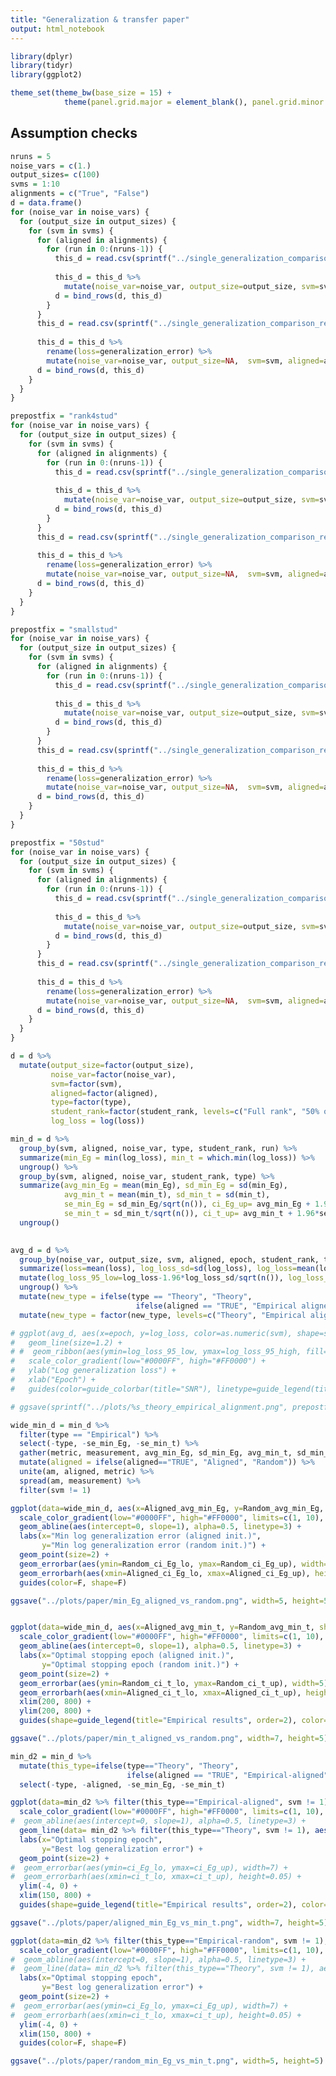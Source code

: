 ```yaml
---
title: "Generalization & transfer paper"
output: html_notebook
---
```



```r
library(dplyr)
library(tidyr)
library(ggplot2)
```

```r
theme_set(theme_bw(base_size = 15) +
            theme(panel.grid.major = element_blank(), panel.grid.minor = element_blank()))
```


## Assumption checks
```r
nruns = 5
noise_vars = c(1.)
output_sizes= c(100)
svms = 1:10
alignments = c("True", "False")
d = data.frame()
for (noise_var in noise_vars) {
  for (output_size in output_sizes) {
    for (svm in svms) {
      for (aligned in alignments) {
        for (run in 0:(nruns-1)) { 
          this_d = read.csv(sprintf("../single_generalization_comparison_results/noise_var_%.2f_output_size_%i_svm_%f_aligned_%s_run_%i.csv",noise_var, output_size, svm, aligned, run), header=T)
    
          this_d = this_d %>% 
            mutate(noise_var=noise_var, output_size=output_size, svm=svm, aligned=aligned=="True", run=run, student_rank="Full rank", type="Empirical")
          d = bind_rows(d, this_d)
        }
      }
      this_d = read.csv(sprintf("../single_generalization_comparison_results/noise_var_%.2f_svm_%f_theory_track.csv", noise_var, svm), header=T)
    
      this_d = this_d %>% 
        rename(loss=generalization_error) %>%
        mutate(noise_var=noise_var, output_size=NA,  svm=svm, aligned=aligned=="True", run=NA, student_rank="Full rank", type="Theory")
      d = bind_rows(d, this_d)
    }
  }
}
```

```r
prepostfix = "rank4stud"
for (noise_var in noise_vars) {
  for (output_size in output_sizes) {
    for (svm in svms) {
      for (aligned in alignments) {
        for (run in 0:(nruns-1)) { 
          this_d = read.csv(sprintf("../single_generalization_comparison_results_%s/noise_var_%.2f_output_size_%i_svm_%f_aligned_%s_run_%i.csv", prepostfix, noise_var, output_size, svm, aligned, run), header=T)
    
          this_d = this_d %>% 
            mutate(noise_var=noise_var, output_size=output_size, svm=svm, aligned=aligned=="True", student_rank="4% of full", run=run, type="Empirical")
          d = bind_rows(d, this_d)
        }
      }
      this_d = read.csv(sprintf("../single_generalization_comparison_results_%s/noise_var_%.2f_svm_%f_theory_track.csv", prepostfix, noise_var, svm), header=T)
    
      this_d = this_d %>% 
        rename(loss=generalization_error) %>%
        mutate(noise_var=noise_var, output_size=NA,  svm=svm, aligned=aligned=="True", run=NA,  student_rank="4% of full", type="Theory")
      d = bind_rows(d, this_d)
    }
  }
}
```

```r
prepostfix = "smallstud"
for (noise_var in noise_vars) {
  for (output_size in output_sizes) {
    for (svm in svms) {
      for (aligned in alignments) {
        for (run in 0:(nruns-1)) { 
          this_d = read.csv(sprintf("../single_generalization_comparison_results_%s/noise_var_%.2f_output_size_%i_svm_%f_aligned_%s_run_%i.csv", prepostfix, noise_var, output_size, svm, aligned, run), header=T)
    
          this_d = this_d %>% 
            mutate(noise_var=noise_var, output_size=output_size, svm=svm, aligned=aligned=="True", student_rank="Teacher rank (1% of full)", run=run, type="Empirical")
          d = bind_rows(d, this_d)
        }
      }
      this_d = read.csv(sprintf("../single_generalization_comparison_results_%s/noise_var_%.2f_svm_%f_theory_track.csv", prepostfix, noise_var, svm), header=T)
    
      this_d = this_d %>% 
        rename(loss=generalization_error) %>%
        mutate(noise_var=noise_var, output_size=NA,  svm=svm, aligned=aligned=="True", run=NA,  student_rank="Teacher rank (1% of full)", type="Theory")
      d = bind_rows(d, this_d)
    }
  }
}
```

```r
prepostfix = "50stud"
for (noise_var in noise_vars) {
  for (output_size in output_sizes) {
    for (svm in svms) {
      for (aligned in alignments) {
        for (run in 0:(nruns-1)) { 
          this_d = read.csv(sprintf("../single_generalization_comparison_results_%s/noise_var_%.2f_output_size_%i_svm_%f_aligned_%s_run_%i.csv", prepostfix, noise_var, output_size, svm, aligned, run), header=T)
    
          this_d = this_d %>% 
            mutate(noise_var=noise_var, output_size=output_size, svm=svm, aligned=aligned=="True", student_rank="50% of full", run=run, type="Empirical")
          d = bind_rows(d, this_d)
        }
      }
      this_d = read.csv(sprintf("../single_generalization_comparison_results_%s/noise_var_%.2f_svm_%f_theory_track.csv", prepostfix, noise_var, svm), header=T)
    
      this_d = this_d %>% 
        rename(loss=generalization_error) %>%
        mutate(noise_var=noise_var, output_size=NA,  svm=svm, aligned=aligned=="True", run=NA,  student_rank="50% of full", type="Theory")
      d = bind_rows(d, this_d)
    }
  }
}
```

```r
d = d %>%
  mutate(output_size=factor(output_size),
         noise_var=factor(noise_var),
         svm=factor(svm),
         aligned=factor(aligned),
         type=factor(type),
         student_rank=factor(student_rank, levels=c("Full rank", "50% of full", "4% of full", "Teacher rank (1% of full)"), labels=c("Full rank", "50% of full", "4% of full", "1% of full")),
         log_loss = log(loss))
```

```r
min_d = d %>%
  group_by(svm, aligned, noise_var, type, student_rank, run) %>%
  summarize(min_Eg = min(log_loss), min_t = which.min(log_loss)) %>%
  ungroup() %>%
  group_by(svm, aligned, noise_var, student_rank, type) %>%
  summarize(avg_min_Eg = mean(min_Eg), sd_min_Eg = sd(min_Eg),
            avg_min_t = mean(min_t), sd_min_t = sd(min_t),
            se_min_Eg = sd_min_Eg/sqrt(n()), ci_Eg_up= avg_min_Eg + 1.96*se_min_Eg, ci_Eg_lo= avg_min_Eg - 1.96*se_min_Eg,
            se_min_t = sd_min_t/sqrt(n()), ci_t_up= avg_min_t + 1.96*se_min_t, ci_t_lo= avg_min_t - 1.96*se_min_t) %>%
  ungroup()
  
```

```r
avg_d = d %>%
  group_by(noise_var, output_size, svm, aligned, epoch, student_rank, type) %>%
  summarize(loss=mean(loss), log_loss_sd=sd(log_loss), log_loss=mean(log_loss)) %>%
  mutate(log_loss_95_low=log_loss-1.96*log_loss_sd/sqrt(n()), log_loss_95_high=log_loss+1.96*log_loss_sd/sqrt(n())) %>%
  ungroup() %>%
  mutate(new_type = ifelse(type == "Theory", "Theory",
                            ifelse(aligned == "TRUE", "Empirical aligned", "Empirical random"))) %>%
  mutate(new_type = factor(new_type, levels=c("Theory", "Empirical aligned", "Empirical random")))
```


```r
# ggplot(avg_d, aes(x=epoch, y=log_loss, color=as.numeric(svm), shape=student_rank, group=interaction(new_type, svm, student_rank))) +
#   geom_line(size=1.2) +
# #  geom_ribbon(aes(ymin=log_loss_95_low, ymax=log_loss_95_high, fill=features), alpha=0.5) +
#   scale_color_gradient(low="#0000FF", high="#FF0000") +
#   ylab("Log generalization loss") +
#   xlab("Epoch") +
#   guides(color=guide_colorbar(title="SNR"), linetype=guide_legend(title="Theory or empirical"))
```

```r
# ggsave(sprintf("../plots/%s_theory_empirical_alignment.png", prepostfix))
```
```r
wide_min_d = min_d %>% 
  filter(type == "Empirical") %>%
  select(-type, -se_min_Eg, -se_min_t) %>%
  gather(metric, measurement, avg_min_Eg, sd_min_Eg, avg_min_t, sd_min_t, ci_t_up, ci_t_lo, ci_Eg_up, ci_Eg_lo) %>%
  mutate(aligned = ifelse(aligned=="TRUE", "Aligned", "Random")) %>%
  unite(am, aligned, metric) %>%
  spread(am, measurement) %>%
  filter(svm != 1)
```


```r
ggplot(data=wide_min_d, aes(x=Aligned_avg_min_Eg, y=Random_avg_min_Eg, shape=student_rank, color=as.numeric(svm))) +
  scale_color_gradient(low="#0000FF", high="#FF0000", limits=c(1, 10), breaks=c(1, 10))  +
  geom_abline(aes(intercept=0, slope=1), alpha=0.5, linetype=3) +
  labs(x="Min log generalization error (aligned init.)",
       y="Min log generalization error (random init.)") +
  geom_point(size=2) +
  geom_errorbar(aes(ymin=Random_ci_Eg_lo, ymax=Random_ci_Eg_up), width=0.05) +
  geom_errorbarh(aes(xmin=Aligned_ci_Eg_lo, xmax=Aligned_ci_Eg_up), height=0.05) +
  guides(color=F, shape=F)
```

```r
ggsave("../plots/paper/min_Eg_aligned_vs_random.png", width=5, height=5)
```

```r

```


```r
ggplot(data=wide_min_d, aes(x=Aligned_avg_min_t, y=Random_avg_min_t, shape=student_rank, color=as.integer(svm))) +
  scale_color_gradient(low="#0000FF", high="#FF0000", limits=c(1, 10), breaks=c(1,10))  +
  geom_abline(aes(intercept=0, slope=1), alpha=0.5, linetype=3) +
  labs(x="Optimal stopping epoch (aligned init.)",
       y="Optimal stopping epoch (random init.)") +
  geom_point(size=2) +
  geom_errorbar(aes(ymin=Random_ci_t_lo, ymax=Random_ci_t_up), width=5) +
  geom_errorbarh(aes(xmin=Aligned_ci_t_lo, xmax=Aligned_ci_t_up), height=5) +
  xlim(200, 800) + 
  ylim(200, 800) +
  guides(shape=guide_legend(title="Empirical results", order=2), color=guide_colorbar(title="SNR", order=1))
```

```r
ggsave("../plots/paper/min_t_aligned_vs_random.png", width=7, height=5)
```

```r
min_d2 = min_d %>% 
  mutate(this_type=ifelse(type=="Theory", "Theory",
                          ifelse(aligned == "TRUE", "Empirical-aligned", "Empirical-random"))) %>%
  select(-type, -aligned, -se_min_Eg, -se_min_t) 
```

```r
ggplot(data=min_d2 %>% filter(this_type=="Empirical-aligned", svm != 1), aes(x=avg_min_t, y=avg_min_Eg, color=as.integer(svm), shape=student_rank)) +
  scale_color_gradient(low="#0000FF", high="#FF0000", limits=c(1, 10), breaks=c(1,10))  +
#  geom_abline(aes(intercept=0, slope=1), alpha=0.5, linetype=3) +
  geom_line(data= min_d2 %>% filter(this_type=="Theory", svm != 1), aes(group=student_rank, linetype=this_type))+ 
  labs(x="Optimal stopping epoch",
       y="Best log generalization error") +
  geom_point(size=2) +
#  geom_errorbar(aes(ymin=ci_Eg_lo, ymax=ci_Eg_up), width=7) +
#  geom_errorbarh(aes(xmin=ci_t_lo, xmax=ci_t_up), height=0.05) +
  ylim(-4, 0) +
  xlim(150, 800) +
  guides(shape=guide_legend(title="Empirical results", order=2), color=guide_colorbar(title="SNR", order=1), linetype=guide_legend(title="", order=3))
```

```r
ggsave("../plots/paper/aligned_min_Eg_vs_min_t.png", width=7, height=5)
```


```r
ggplot(data=min_d2 %>% filter(this_type=="Empirical-random", svm != 1), aes(x=avg_min_t, y=avg_min_Eg, color=as.integer(svm), shape=student_rank)) +
  scale_color_gradient(low="#0000FF", high="#FF0000", limits=c(1, 10), breaks=c(1,10))  +
#  geom_abline(aes(intercept=0, slope=1), alpha=0.5, linetype=3) +
#  geom_line(data= min_d2 %>% filter(this_type=="Theory", svm != 1), aes(group=student_rank, linetype=this_type))+ 
  labs(x="Optimal stopping epoch",
       y="Best log generalization error") +
  geom_point(size=2) +
#  geom_errorbar(aes(ymin=ci_Eg_lo, ymax=ci_Eg_up), width=7) +
#  geom_errorbarh(aes(xmin=ci_t_lo, xmax=ci_t_up), height=0.05) +
  ylim(-4, 0) +
  xlim(150, 800) +
  guides(color=F, shape=F)
```

```r
ggsave("../plots/paper/random_min_Eg_vs_min_t.png", width=5, height=5)
```

